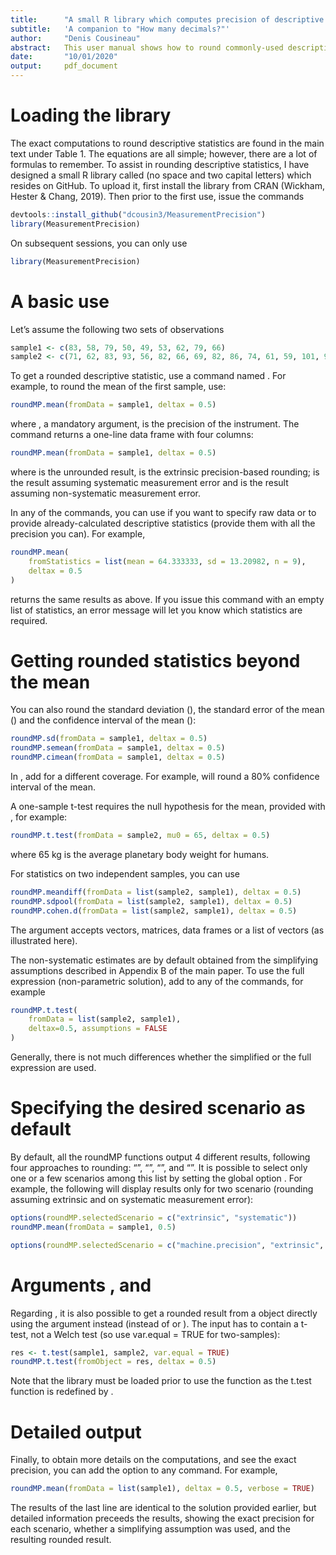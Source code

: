 ```yaml
---
title:      "A small R library which computes precision of descriptive statistics from measurement precision"
subtitle:   'A companion to "How many decimals?"'
author:     "Denis Cousineau"
abstract:   This user manual shows how to round commonly-used descriptive statistics from the measurement precision. It accompanies the article "How many decimals? Rounding descriptive statistics based on measurement precision", \textit{Journal of Mathematical Psychology} (submitted).
date:       "10/01/2020"
output:     pdf_document
---
```


<!-- to compile this document outside of RStudio, run
  setwd("C:\\Users\\DenisCousineau\\Repositories\\MeasurementPrecision-gitted")
  rmarkdown::render('UserManual_v0.22.Rmd')
-->

# Loading the library

The exact computations to round descriptive statistics are found in the main text under Table 1. The equations are all simple; however, there are a lot of formulas to remember. To assist in rounding descriptive statistics, I have designed a small R library called \texttt{MeasurementPrecision} (no space and two capital letters) which resides on GitHub. To upload it, first install the \texttt{devtools} library from CRAN (Wickham, Hester & Chang, 2019). Then prior to the first use, issue the commands

```r
devtools::install_github("dcousin3/MeasurementPrecision")
library(MeasurementPrecision)
```

On subsequent sessions, you can only use

```r
library(MeasurementPrecision)
```

# A basic use

Let's assume the following two sets of observations

```r
sample1 <- c(83, 58, 79, 50, 49, 53, 62, 79, 66)
sample2 <- c(71, 62, 83, 93, 56, 82, 66, 69, 82, 86, 74, 61, 59, 101, 94, 86, 75)
```

To get a rounded descriptive statistic, use a command named \texttt{roundMP.\textit{statistic}}. For example, to round the mean of the first sample, use:

```r
roundMP.mean(fromData = sample1, deltax = 0.5)
```
    
where \texttt{deltax}, a mandatory argument, is the precision of the instrument. The command returns a one-line data frame with four columns:

```r
roundMP.mean(fromData = sample1, deltax = 0.5)
```

where \texttt{machine.precision} is the unrounded result, \texttt{extrinsic} is the  extrinsic precision-based rounding; \texttt{systematic} is the result assuming systematic measurement error and \texttt{non.systematic} is the result assuming non-systematic measurement error.

In any of the commands, you can use \texttt{fromData} if you want to specify raw data or \texttt{fromStatistics} to provide already-calculated descriptive statistics (provide them with all the precision you can). For example, 

```r
roundMP.mean(
	fromStatistics = list(mean = 64.333333, sd = 13.20982, n = 9), 
	deltax = 0.5
) 
```

returns the same results as above. If you issue this command with an empty list of statistics, an error message will let you know which statistics are required.

# Getting rounded statistics beyond the mean

You can also round the standard deviation (\texttt{sd}), the standard error of the mean (\texttt{semean}) and the confidence interval of the mean (\texttt{cimean}): 

```r
roundMP.sd(fromData = sample1, deltax = 0.5)
roundMP.semean(fromData = sample1, deltax = 0.5)
roundMP.cimean(fromData = sample1, deltax = 0.5) 
```

In \texttt{roundMP.cimean}, add \texttt{gamma = } for a different coverage. For example, \texttt{gamma = 0.80} will round a 80% confidence interval of the mean.

A one-sample t-test requires the null hypothesis for the mean, provided with \texttt{mu0}, for example:

```r
roundMP.t.test(fromData = sample2, mu0 = 65, deltax = 0.5)
````

where 65 kg is the average planetary body weight for humans.

For statistics on two independent samples, you can use

```r
roundMP.meandiff(fromData = list(sample2, sample1), deltax = 0.5)
roundMP.sdpool(fromData = list(sample2, sample1), deltax = 0.5)
roundMP.cohen.d(fromData = list(sample2, sample1), deltax = 0.5)
```

The argument \texttt{fromData} accepts vectors, matrices, data frames or a list of vectors (as illustrated here).

The non-systematic estimates are by default obtained from the simplifying assumptions described in Appendix B of the main paper. To use the full expression (non-parametric solution), add \texttt{assumptions = FALSE} to any of the commands, for example

```r
roundMP.t.test(
    fromData = list(sample2, sample1), 
	deltax=0.5, assumptions = FALSE
)
```

Generally, there is not much differences whether the simplified or the full expression are used.

# Specifying the desired scenario as default

By default, all the roundMP functions output 4 different results, following four approaches to rounding: "\texttt{machine.precision}", "\texttt{extrinsic}", "\texttt{systematic}", and "\texttt{non.systematic}". It is possible to select only one or a few scenarios among this list by setting the global option \texttt{roundMP.selectedScenario}. For example, the following will display results only for two scenario (rounding assuming extrinsic and on systematic measurement error):

```r
options(roundMP.selectedScenario = c("extrinsic", "systematic"))
roundMP.mean(fromData = sample1, 0.5)
```

```r
options(roundMP.selectedScenario = c("machine.precision", "extrinsic", "systematic", "non.systematic"))
```

# Arguments \texttt{fromData}, \texttt{fromStatistics} and \texttt{fromObject}

Regarding \texttt{t.test}, it is also possible to get a rounded result from a \texttt{t.test} object directly using the argument \texttt{fromObject} instead (instead of \texttt{fromData} or \texttt{fromStatistics}). The input has to contain a t-test, not a Welch test (so use var.equal = TRUE for two-samples): 

```r
res <- t.test(sample1, sample2, var.equal = TRUE)
roundMP.t.test(fromObject = res, deltax = 0.5)
```

Note that the library \texttt{MeasurementPrecision} must be loaded prior to use the \texttt{t.test} function as the t.test function is redefined by \texttt{MeasurementPrecision}.

# Detailed output

Finally, to obtain more details on the computations, and see the exact precision, you can add the option \texttt{verbose = TRUE} to any command. For example, 

```r
roundMP.mean(fromData = list(sample1), deltax = 0.5, verbose = TRUE)
```

The results of the last line are identical to the solution provided earlier, but detailed information preceeds the results, showing the exact precision for each scenario, whether a simplifying assumption was used, and the resulting rounded result.




